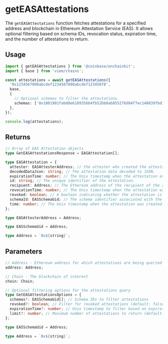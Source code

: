 # getEASAttestations

The `getEASAttestations` function fetches attestations for a specified address and blockchain in Ethereum Attestation Service (EAS). It allows optional filtering based on schema IDs, revocation status, expiration time, and the number of attestations to return.

## Usage

```ts
import { getEASAttestations } from '@coinbase/onchainkit';
import { base } from 'viem/chains';

const attestations = await getEASAttestations({
  '0x1234567890abcdef1234567890abcdef12345678',
  base,
  {
    // Optional schemas to filter the attestations.
    schemas: ['0x1801901fabd0e6189356b4fb52bb0ab855276d84f7ec140839fbd1f6801ca065'],
  },
});

console.log(attestations);
```

## Returns

```ts
// Array of EAS Attestation objects
type GetEASAttestationsResponse = EASAttestation[];

type EASAttestation = {
  attester: EASAttesterAddress; // the attester who created the attestation.
  decodedDataJson: string; // The attestation data decoded to JSON.
  expirationTime: number; // The Unix timestamp when the attestation expires (0 for no expiration).
  id: string; // The unique identifier of the attestation.
  recipient: Address; // The Ethereum address of the recipient of the attestation.
  revocationTime: number; // The Unix timestamp when the attestation was revoked, if applicable.
  revoked: boolean; // A boolean indicating whether the attestation is revocable or not.
  schemaId: EASSchemaUid; // The schema identifier associated with the attestation.
  time: number; // The Unix timestamp when the attestation was created.
};

type EASAttesterAddress = Address;

type EASSchemaUid = Address;

type Address = `0x${string}`;
```

## Parameters

```ts
// Address - Ethereum address for which attestations are being queried
address: Address;

// Chain - The blockchain of interest
chain: Chain;

// Optional filtering options for the attestations query
type GetEASAttestationsOptions = {
  schemas?: EASSchemaUid[]; // Schema IDs to filter attestations
  revoked?: boolean; // Filter for revoked attestations (default: false)
  expirationTime?: number; // Unix timestamp to filter based on expiration time (default: current time)
  limit?: number; // Maximum number of attestations to return (default: 10)
};

type EASSchemaUid = Address;

type Address = `0x${string}`;
```
